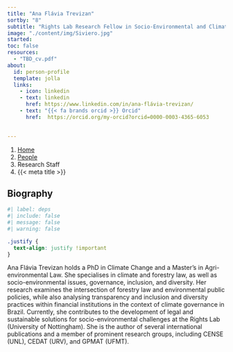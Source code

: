 ```yaml
---
title: "Ana Flávia Trevizan"
sortby: "8"
subtitle: "Rights Lab Research Fellow in Socio-Environmental and Climate Law"
image: "./content/img/Siviero.jpg"
started:
toc: false
resources: 
  - "TBD_cv.pdf"
about:
  id: person-profile
  template: jolla
  links:
    - icon: linkedin
    - text: linkedin
      href: https://www.linkedin.com/in/ana-flávia-trevizan/
    - text: "{{< fa brands orcid >}} Orcid"
      href:  https://orcid.org/my-orcid?orcid=0000-0003-4365-6053    

     
---
```


```{=html}
<nav aria-label="breadcrumb">
  <ol class="breadcrumb">
    <li class="breadcrumb-item"><a href="../../index.html">Home</a></li>
    <li class="breadcrumb-item"><a href="../../people.html">People</a></li>
    <li class="breadcrumb-item active">Research Staff</li>
    <li class="breadcrumb-item active" aria-current="page">{{< meta title >}}</li>
  </ol>
</nav>
```

:::{#person-profile}
:::

## Biography

```r
#| label: deps
#| include: false
#| message: false
#| warning: false

```

```css
.justify {
  text-align: justify !important
}
```

::: {.justify}

Ana Flávia Trevizan holds a PhD in Climate Change and a Master’s in Agri-environmental Law. She specialises in climate and forestry law, as well as socio-environmental issues, governance, inclusion, and diversity. Her research examines the intersection of forestry law and environmental public policies, while also analysing transparency and inclusion and diversity practices within financial institutions in the context of climate governance in Brazil.
Currently, she contributes to the development of legal and sustainable solutions for socio-environmental challenges at the Rights Lab (University of Nottingham). She is the author of several international publications and a member of prominent research groups, including CENSE (UNL), CEDAT (URV), and GPMAT (UFMT).
 


:::

